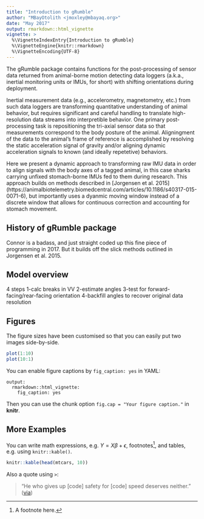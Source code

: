 ```yaml
---
title: "Introduction to gRumble"
author: "MBayOtolith <jmoxley@mbayaq.org>"
date: "May 2017"
output: rmarkdown::html_vignette
vignette: >
  %\VignetteIndexEntry{Introduction to gRumble}
  %\VignetteEngine{knitr::rmarkdown}
  %\VignetteEncoding{UTF-8}
---
```


The gRumble package contains functions for the post-processing of sensor data returned from animal-borne motion detecting data loggers (a.k.a., inertial monitoring units or IMUs, for short) with shifting orientations during deployment. 


Inertial measurement data (e.g., accelerometry, magnetometry, etc.) from such data loggers are transforming quantitative understanding of animal behavior, but requires significant and careful handling to translate high-resolution data streams into interpretible behavior.  One primary post-processing task is repositioning the tri-axial sensor data so that measurements correspond to the body posture of the animal.  Aligningment of the data to the animal's frame of reference is accomplished by resolving the static acceleration signal of gravity and/or aligning dynamic acceleration signals to known (and ideally repetetive) behaviors.  


Here we present a dynamic approach to transforming raw IMU data in order to align signals with the body axes of a tagged animal, in this case sharks carrying unfixed stomach-borne IMUs fed to them during research.  This approach builds on methods described in [Jorgensen et al. 2015] (https://animalbiotelemetry.biomedcentral.com/articles/10.1186/s40317-015-0071-6), but importantly uses a dyanmic moving window instead of a discrete window that allows for continuous correction and accounting for stomach movement.  

## History of gRumble package

Connor is a badass, and just straight coded up this fine piece of programming in 2017.  But it builds off the slick methods outlined in Jorgensen et al. 2015.  

## Model overview
4 steps
1-calc breaks in VV
2-estimate angles
3-test for forward-facing/rear-facing orientation
4-backfill angles to recover original data resolution


## Figures

The figure sizes have been customised so that you can easily put two images side-by-side. 

```r
plot(1:10)
plot(10:1)
```

You can enable figure captions by `fig_caption: yes` in YAML:

    output:
      rmarkdown::html_vignette:
        fig_caption: yes

Then you can use the chunk option `fig.cap = "Your figure caption."` in **knitr**.

## More Examples

You can write math expressions, e.g. $Y = X\beta + \epsilon$, footnotes^[A footnote here.], and tables, e.g. using `knitr::kable()`.

```r
knitr::kable(head(mtcars, 10))
```

Also a quote using `>`:

> "He who gives up [code] safety for [code] speed deserves neither."
([via](https://twitter.com/hadleywickham/status/504368538874703872))
